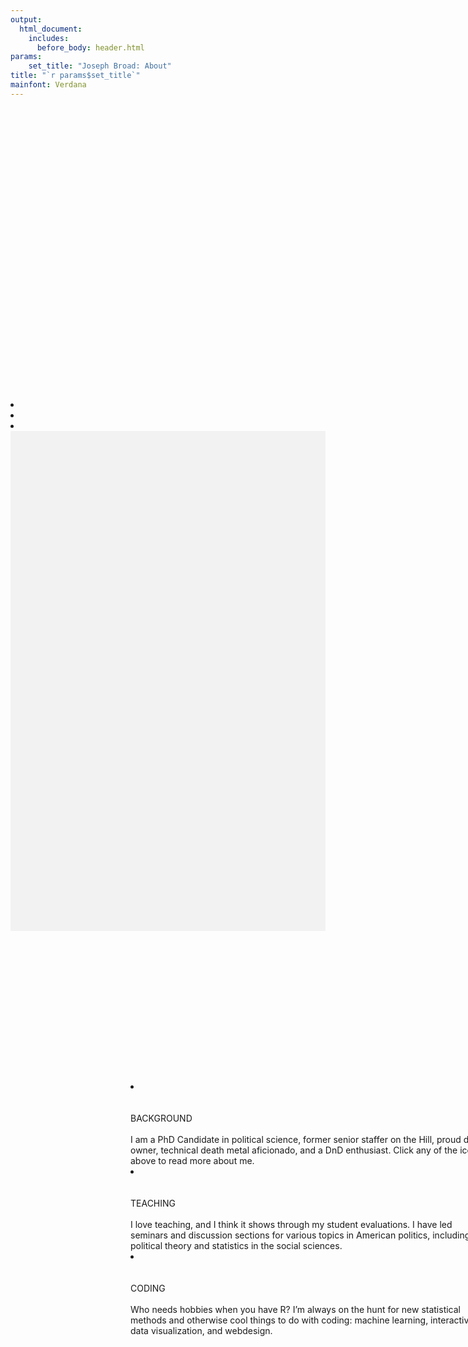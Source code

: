 ```yaml
---
output: 
  html_document:
    includes:
      before_body: header.html
params: 
    set_title: "Joseph Broad: About"
title: "`r params$set_title`"
mainfont: Verdana
---
```

<!-- About -->
<div class="sidebar">
<div class="srow" style="margin-top: 12vh">
<a href="#background_anchor"><li><i class="fas fa-lg fa-id-card" id="smcircle" style="opacity: 1"></i></li></a></div>
<div class="srow">
<a href="#teaching_anchor"><li><i class="fas fa-lg fa-hands-helping" id="smcircle"></i></li></a></div>
<div class="srow">
<a href="#coding_anchor"><li><i class="fas fa-lg fa-laptop-code" id="smcircle"></i></li></a></div>
</div>

<div class="wideboi" style="height: 20vh; background-color: #f2f2f2;"></div>
<div class="wideboi" style="width: 60vw; margin-left: 20vw; margin-top: 6vh; border: 1px none red; background-color: none;">

<div class="column" style="border: 2px none blue;">
<a href="#background_anchor"><li><i id="circle" class="fas fa-5x fa-id-card"></i></li></a>
<div class="row">
<h8><br><br>BACKGROUND</h8><br><br>
<p8>I am a PhD Candidate in political science, former senior staffer on the Hill, proud dog owner, technical death metal aficionado, and a DnD enthusiast. Click any of the icons above to read more about me.</p8></div>
</div>

<div class="column" style="border: 2px none blue;">
<a href="#teaching_anchor"><li><i class="fas fa-5x fa-hands-helping" id="circle"></i></li></a>
<div class="row">
<h8><br><br>TEACHING</h8><br><br>
<p8>I love teaching, and I think it shows through my student evaluations. I have led seminars and discussion sections for various topics in American politics, including political theory and statistics in the social sciences.</p8></div>
</div>

<div class="column" style="border: 2px none blue;">
<a href="#coding_anchor"><li><i class="fas fa-5x fa-laptop-code" id="circle"></i></li></a>
<div class="row">
<h8><br><br>CODING</h8><br><br>
<p8>Who needs hobbies when you have R? I'm always on the hunt for new statistical methods and otherwise cool things to do with coding: machine learning, interactive data visualization, and webdesign.</p8></div>
</div>
</div></div>
<div class="section" style="height: 100vh"></div>

<!-- Background -->
<a id="background_anchor"><div class="section" style="background-color: #f2f2f2; margin-bottom: 10vh;"></a>
<div class="section" style="width: 60vw; margin: -10vh 0 -10vh 20vw; border: 1px solid #A3350D; background-color: none; text-align: center;">
<div class="section" style="height: 18vh;"></div>
<div class="section">
<img
    id="circle"
    style="object-fit: cover; width: 33vh; padding: 1px; background-color: white; border: 3vh solid #A3350D"
    src="images/cover.jpg"></div>
<div class="section">
<h8 style="padding-bottom: 2.3vh; border-bottom: 5px solid #A3350D;"> <br><br>BACKGROUND</h8><br><br><br><br></div>
<div class="section">
<div class="desc" style="margin-top: 2.3vh;">
<p7>I am a PhD candidate in the UC Davis political science graduate program. My research interests include politics of resource allotment, the role and influence of interest groups in policy outcomes, rhetoric and public opinion. When I'm not researching American Politics, I'm most likely studying statistics, political theory, or reading science fiction (Frank Herbert's Dune series at the moment).<br><br>
Prior to graduate school, I was a senior staff member for Senator Harry Reid's Washington DC office. You may be wondering, "Who would give up a career in DC politics to go back to school?" Truth be told, owning a dog in DC is extremely difficult and expensive. Going to graduate school was all a front so I could afford a place with a yard for my dog without raising too many questions.</p7></div>
<div class="section" style="height: 18vh"></div>
</div>
</div>
</div>
<div class="section" style=height:70vh></div>
<!-- Teaching Anchor -->
``` r
library(ggplot2)
load(file = "cdat.Rda")
options(warn=-1)
cat <- ggplot(evalsbar, aes(id, avg)) +
    geom_errorbar(aes(ymin=avg-ci, ymax=avg+ci, colour=factor(evals)),
                  width=0.2,
                  size=.75) +
    ylim(3.75,4.75) + 
    geom_point(aes(colour=factor(evals)), size=2) +
    labs(y = "OVERALL EFFECTIVENESS", x=NULL) +
    scale_x_continuous(breaks=c(1,4,7,10,13), labels=c("2016Q1","2017Q1","2018Q1","2019Q1","AVG")) +
    theme_minimal() +
    scale_color_manual(labels = c("My Evals", "Dept. Evals"), values = c("#A3350D", "#3C5A8F")) +
    theme(legend.title=element_blank(),
          legend.justification=c(1,0),
          legend.position=c(.95,.05))
```
<a id="teaching_anchor"><div class="section" style="background-color: #3C5A8F; margin-bottom: 10vh;"></a>
<div class="section" style="width: 60vw; margin: -10vh 0 -10vh 20vw; border: 1px solid black;">
<div class="section" style="height: 18vh;"></div>
<div class="section">
<h8 style="color: white; padding-bottom: 2.3vh; border-bottom: 5px solid white;">TEACHING</h8><br><br><br><br></div>
<div class="desc">
<p7>I try to bring joy and empowerment to the front end of the classroom, while maintaining rigorous and thorough learning objectives behind the curtain. Every exercise in my classroom is aimed at a higher purpose, be it the attainment of knowledge, the expansion of critical thought, or the development of crucial quotidian professional skills like reading, writing, and public speaking. Students are responsive to my approach, as my teaching evaluations are consistently positive and above the department average (one notable exception is the student who left what is undoubtedly my favorite evaluation: "This man is a BS artist").</p7></div>
<div style="width: 66vw; padding-left: 3vw; padding-right: 3vw; height: 400px; margin-top: 5vh; margin-bottom: 5vh; margin-left: -3vw; background-color: #f1f1f1"><br>
<h8 style="color: #3C5A8F"> FIG1: STUDENT EVALUATIONS (2016-2019)</h8>
<div class="section" style="margin-left: 10px; margin-right: 10px; margin-top: 10px; width: 60vw; mix-blend-mode: multiply">
``` r
cat
```
</div></div>
<div class="desc">
<p7>Below is a list of courses for which I have served as a Teaching Assistant. Those marked in
  <span style="font-weight: bold;"> bold </span>
  indicate courses I am able and prepared to lead as an instructor.<br><br>
  <span style="font-weight: bold;">Introduction to American Politics<br>
  The Scientific Study of Politics<br>
  Introduction to Political Theory</span><br>
  Local and State Politics<br>
  California Politics<br>
  Media and Politics<br>
  Policy and Agenda-Setting<br>
  Ethnic Conflict
  </p7></div>
<div class="section" style="height: 18vh;"></div>
</div></div>
<div class="section" style=height:70vh></div>

<!-- Coding Anchor -->
<a id="coding_anchor"><div class="section" style="background-color: #A3350D; margin-bottom: 10vh;"></a>
<div class="section" style="width: 60vw; margin: -10vh 0 -10vh 20vw; border: 1px solid black;">
<div class="section">
<div class="section" style="margin-top: 8vh; padding-bottom: 2.3vh;">
<h8 style="color: white; padding-bottom: 2.3vh; border-bottom: 5px solid white;"><br><br>CODING</h8><br><br><br></div>
<div class="desc">
<p7>Consider the Myth of Sisyphus: the existentialist philosopher Albert Camus used Sisyphus's damnation to meaningless labor as a metaphor for the absurdity and monotony of modern professions. Zeus condemned Sisyphus to shove a boulder up a hill, watch it roll down, push it back up, and so on for eternity. Coding to me is as the damnation is to Sisyphus, the difference being that if Zeus  absolved me of my punishment I would happily get right back to boulder-shoving. Through graduate school I learned the basics of R and Stata; my gluttony for punishment has led me to learn advanced statistical methods in R and Stata, webscraping in Python, web design (HTML, CSS, limited js), and interactive graphics with Shiny.</p7></div>
<div class="section">
<div class="section" id="crow" style="margin-top: 30px; text-align: center;">
<div class="row" id="ccircle">
<a href="https://josephbroad.shinyapps.io/stats/"><img class="static" style="padding: 10px 0 10px 0;" src="images/CLT_static.jpg">
<img style="padding: 10px 0 10px 0;" src="images/CLT_gif.gif"></a>
</div>
<div class="desc" id="open" style="overflow: scroll;">
<div class="section" style="padding: 25px 20px 20px 120px; text-align: left;">
<p7 id="desc">In order to help my students understand abstract statistical concepts like the Central Limit Theorem, I created this interactive Shiny graphic that students can access in class or in their spare time. The interface allows students to add concrete and intelligible data samples (20 rolls of a six-sided die) and directly observe how the distribution of means of additional samples begins to approach a normal distribution.</p7></div></div></div>
</div>
<div class="section">
<div class="section" id="crow" style="margin-top: 30px;">
<div class="row" id="ccircle">
<a href="https://josephbroad.shinyapps.io/shiny/"><img class="static" style="padding: 10px 0 10px 0;" src="images/AZmap_static.jpg">
<img style="padding: 10px 0 10px 0;" src="images/AZmap_gif.gif"></a>
</div>
<div class="desc" id="open" style="overflow: scroll;">
<div class="section" style="padding: 25px 20px 20px 120px; text-align: left;">
<p7 id="desc">I am currently developing interactive Shiny maps to view geographic data, such as election outcomes, registration numbers, and eventually post-stratification of public opinion data. The image featured on the left is a sample of app under development: it indicates registration numbers aggregated by State Senate district in the Arizona State Legislature. The app is still under development, but feel free to explore the beta version by clicking on the map to the left. </p7></div></div></div></div>
<div class="section" style="height: 18vh;"></div>
</div>
</div>
</div>
</div>
<div class="section" style="height: 10vh;">